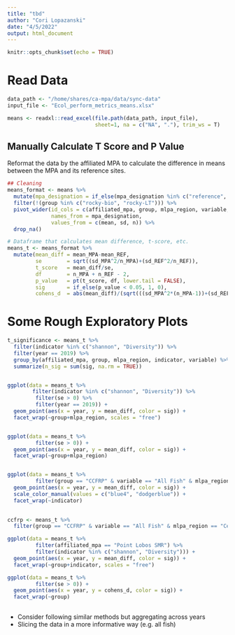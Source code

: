 ```yaml
---
title: "tbd"
author: "Cori Lopazanski"
date: "4/5/2022"
output: html_document
---
```


```r
knitr::opts_chunk$set(echo = TRUE)
```

# Read Data 

```r
data_path <- "/home/shares/ca-mpa/data/sync-data"
input_file <- "Ecol_perform_metrics_means.xlsx" 

means <- readxl::read_excel(file.path(data_path, input_file), 
                            sheet=1, na = c("NA", "."), trim_ws = T)
```

## Manually Calculate T Score and P Value

Reformat the data by the affiliated MPA to calculate the difference in means between the MPA and its reference sites.

```r
## Cleaning
means_format <- means %>% 
  mutate(mpa_designation = if_else(mpa_designation %in% c("reference", "REF"), "REF", "MPA")) %>% 
  filter(!(group %in% c("rocky-bio", "rocky-LT"))) %>% 
  pivot_wider(id_cols = c(affiliated_mpa, group, mlpa_region, variable, indicator, year),
              names_from = mpa_designation,
              values_from = c(mean, sd, n)) %>% 
  drop_na()

# Dataframe that calculates mean difference, t-score, etc.
means_t <- means_format %>% 
  mutate(mean_diff = mean_MPA-mean_REF,
         se        = sqrt((sd_MPA^2/n_MPA)+(sd_REF^2/n_REF)),
         t_score   = mean_diff/se,
         df        = n_MPA + n_REF - 2,
         p_value   = pt(t_score, df, lower.tail = FALSE),
         sig       = if_else(p_value < 0.05, 1, 0),
         cohens_d  = abs(mean_diff)/(sqrt(((sd_MPA^2*(n_MPA-1))+(sd_REF^2*(n_REF-1)))/df)))

```

# Some Rough Exploratory Plots

```r
t_significance <- means_t %>% 
  filter(indicator %in% c("shannon", "Diversity")) %>% 
  filter(year == 2019) %>% 
  group_by(affiliated_mpa, group, mlpa_region, indicator, variable) %>% 
  summarize(n_sig = sum(sig, na.rm = TRUE))


ggplot(data = means_t %>% 
        filter(indicator %in% c("shannon", "Diversity")) %>% 
         filter(se > 0) %>% 
         filter(year == 2019)) +
  geom_point(aes(x = year, y = mean_diff, color = sig)) +
  facet_wrap(~group+mlpa_region, scales = "free")


ggplot(data = means_t %>% 
         filter(se > 0)) +
  geom_point(aes(x = year, y = mean_diff, color = sig)) +
  facet_wrap(~group+mlpa_region)


ggplot(data = means_t %>% 
         filter(group == "CCFRP" & variable == "All Fish" & mlpa_region == "Central")) +
  geom_point(aes(x = year, y = mean_diff, color = sig)) +
  scale_color_manual(values = c("blue4", "dodgerblue")) +
  facet_wrap(~indicator)

  
ccfrp <- means_t %>% 
  filter(group == "CCFRP" & variable == "All Fish" & mlpa_region == "Central")

ggplot(data = means_t %>% 
         filter(affiliated_mpa == "Point Lobos SMR") %>% 
         filter(indicator %in% c("shannon", "Diversity"))) +
  geom_point(aes(x = year, y = mean_diff, color = sig)) +
  facet_wrap(~group+indicator, scales = "free")

```


```r
ggplot(data = means_t %>% 
         filter(se > 0)) +
  geom_point(aes(x = year, y = cohens_d, color = sig)) +
  facet_wrap(~group)
  
```

- Consider following similar methods but aggregating across years
- Slicing the data in a more informative way (e.g. all fish)
